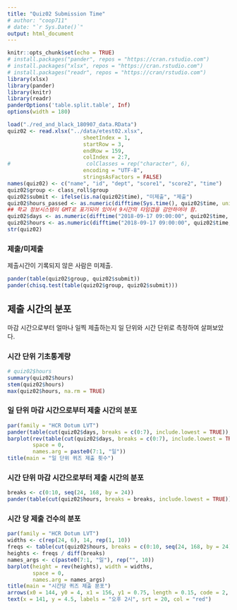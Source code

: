 ```yaml
---
title: "Quiz02 Submission Time"
# author: "coop711"
# date: "`r Sys.Date()`"
output: html_document
---
```


```r
knitr::opts_chunk$set(echo = TRUE)
# install.packages("pander", repos = "https://cran.rstudio.com")
# install.packages("xlsx", repos = "https://cran.rstudio.com")
# install.packages("readr", repos = "https://cran/rstudio.com")
library(xlsx)
library(pander)
library(knitr)
library(readr)
panderOptions('table.split.table', Inf)
options(width = 180)
```

<!--
### Data
-->

```r
load("./red_and_black_180907_data.RData")
quiz02 <- read.xlsx("../data/etest02.xlsx", 
                        sheetIndex = 1, 
                        startRow = 3, 
                        endRow = 159, 
                        colIndex = 2:7, 
#                        colClasses = rep("character", 6), 
                        encoding = "UTF-8",
                        stringsAsFactors = FALSE)
names(quiz02) <- c("name", "id", "dept", "score1", "score2", "time")
quiz02$group <- class_roll$group
quiz02$submit <- ifelse(is.na(quiz02$time), "미제출", "제출")
quiz02$hours_passed <- as.numeric(difftime(Sys.time(), quiz02$time, units = 'days'))
## 학교 정보시스템이 GMT로 표기되어 있어서 9시간의 타임갭을 감안하여야 함.
quiz02$days <- as.numeric(difftime("2018-09-17 09:00:00", quiz02$time, units = 'days'))
quiz02$hours <- as.numeric(difftime("2018-09-17 09:00:00", quiz02$time, units = 'hours'))
str(quiz02)
```


### 제출/미제출

제출시간이 기록되지 않은 사람은 미제출.

```r
pander(table(quiz02$group, quiz02$submit))
pander(chisq.test(table(quiz02$group, quiz02$submit)))
```

## 제출 시간의 분포

마감 시간으로부터 얼마나 일찍 제출하는지 일 단위와 시간 단위로 측정하여 살펴보았다. 

### 시간 단위 기초통계량

```r
# quiz02$hours
summary(quiz02$hours)
stem(quiz02$hours)
max(quiz02$hours, na.rm = TRUE)
```

### 일 단위 마감 시간으로부터 제출 시간의 분포

```r
par(family = "HCR Dotum LVT")
pander(table(cut(quiz02$days, breaks = c(0:7), include.lowest = TRUE)), caption = "일 단위")
barplot(rev(table(cut(quiz02$days, breaks = c(0:7), include.lowest = TRUE))), 
        space = 0,
        names.arg = paste0(7:1, "일"))
title(main = "일 단위 퀴즈 제출 횟수")
```

### 시간 단위 마감 시간으로부터 제출 시간의 분포

```r
breaks <- c(0:10, seq(24, 168, by = 24))
pander(table(cut(quiz02$hours, breaks = breaks, include.lowest = TRUE)), caption = "시간 단위")
```

### 시간 당 제출 건수의 분포

```r
par(family = "HCR Dotum LVT")
widths <- c(rep(24, 6), 14, rep(1, 10))
freqs <- table(cut(quiz02$hours, breaks = c(0:10, seq(24, 168, by = 24)), include.lowest = TRUE))
heights <- freqs / diff(breaks)
names_args <- c(paste0(7:1, "일"), rep("", 10))
barplot(height = rev(heights), width = widths, 
        space = 0,
        names.arg = names_args)
title(main = "시간당 퀴즈 제출 분포")
arrows(x0 = 144, y0 = 4, x1 = 156, y1 = 0.75, length = 0.15, code = 2, col = "red", lwd = 1.5)
text(x = 141, y = 4.5, labels = "오후 2시", srt = 20, col = "red")
```

